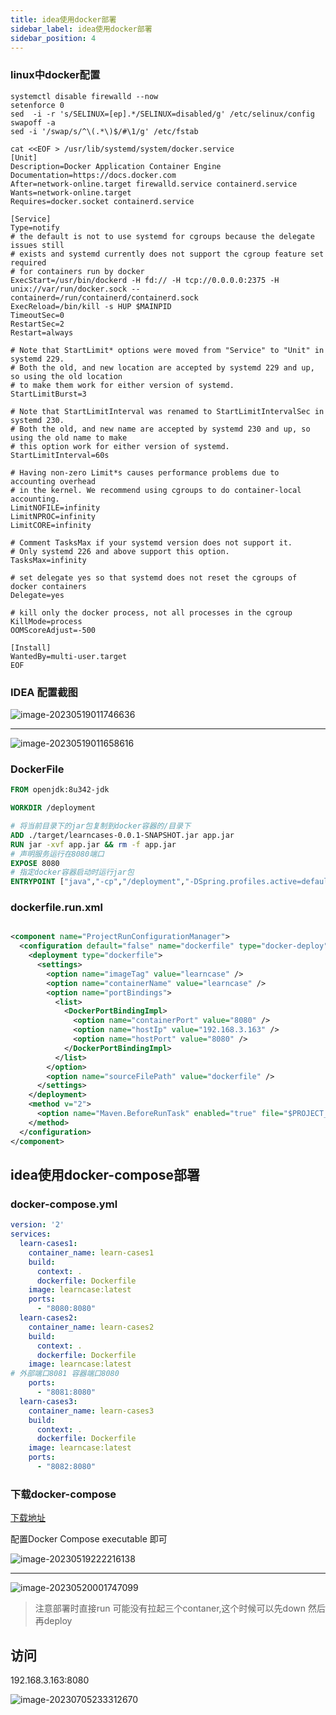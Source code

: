 ```yaml
---
title: idea使用docker部署
sidebar_label: idea使用docker部署
sidebar_position: 4
---
```


### linux中docker配置

```shell
systemctl disable firewalld --now
setenforce 0
sed  -i -r 's/SELINUX=[ep].*/SELINUX=disabled/g' /etc/selinux/config
swapoff -a
sed -i '/swap/s/^\(.*\)$/#\1/g' /etc/fstab

cat <<EOF > /usr/lib/systemd/system/docker.service
[Unit]
Description=Docker Application Container Engine
Documentation=https://docs.docker.com
After=network-online.target firewalld.service containerd.service
Wants=network-online.target
Requires=docker.socket containerd.service

[Service]
Type=notify
# the default is not to use systemd for cgroups because the delegate issues still
# exists and systemd currently does not support the cgroup feature set required
# for containers run by docker
ExecStart=/usr/bin/dockerd -H fd:// -H tcp://0.0.0.0:2375 -H unix://var/run/docker.sock --containerd=/run/containerd/containerd.sock
ExecReload=/bin/kill -s HUP $MAINPID
TimeoutSec=0
RestartSec=2
Restart=always

# Note that StartLimit* options were moved from "Service" to "Unit" in systemd 229.
# Both the old, and new location are accepted by systemd 229 and up, so using the old location
# to make them work for either version of systemd.
StartLimitBurst=3

# Note that StartLimitInterval was renamed to StartLimitIntervalSec in systemd 230.
# Both the old, and new name are accepted by systemd 230 and up, so using the old name to make
# this option work for either version of systemd.
StartLimitInterval=60s

# Having non-zero Limit*s causes performance problems due to accounting overhead
# in the kernel. We recommend using cgroups to do container-local accounting.
LimitNOFILE=infinity
LimitNPROC=infinity
LimitCORE=infinity

# Comment TasksMax if your systemd version does not support it.
# Only systemd 226 and above support this option.
TasksMax=infinity

# set delegate yes so that systemd does not reset the cgroups of docker containers
Delegate=yes

# kill only the docker process, not all processes in the cgroup
KillMode=process
OOMScoreAdjust=-500

[Install]
WantedBy=multi-user.target
EOF
```

### IDEA 配置截图

![image-20230519011746636](https://s2.loli.net/2023/07/15/zYjAySuVTmbNCG1.png)

* * *

![image-20230519011658616](https://s2.loli.net/2023/07/15/MuEtIrFQCgDplvK.png)

### DockerFile

```dockerfile
FROM openjdk:8u342-jdk

WORKDIR /deployment

# 将当前目录下的jar包复制到docker容器的/目录下
ADD ./target/learncases-0.0.1-SNAPSHOT.jar app.jar
RUN jar -xvf app.jar && rm -f app.jar
# 声明服务运行在8080端口
EXPOSE 8080
# 指定docker容器启动时运行jar包
ENTRYPOINT ["java","-cp","/deployment","-DSpring.profiles.active=default","org.springframework.boot.loader.JarLauncher"]

```

### dockerfile.run.xml

```xml

<component name="ProjectRunConfigurationManager">
  <configuration default="false" name="dockerfile" type="docker-deploy" factoryName="dockerfile" editBeforeRun="true" singleton="false" server-name="Docker">
    <deployment type="dockerfile">
      <settings>
        <option name="imageTag" value="learncase" />
        <option name="containerName" value="learncase" />
        <option name="portBindings">
          <list>
            <DockerPortBindingImpl>
              <option name="containerPort" value="8080" />
              <option name="hostIp" value="192.168.3.163" />
              <option name="hostPort" value="8080" />
            </DockerPortBindingImpl>
          </list>
        </option>
        <option name="sourceFilePath" value="dockerfile" />
      </settings>
    </deployment>
    <method v="2">
      <option name="Maven.BeforeRunTask" enabled="true" file="$PROJECT_DIR$/pom.xml" goal="clean package" />
    </method>
  </configuration>
</component>
```

## idea使用docker-compose部署

### docker-compose.yml

```yml
version: '2'
services:
  learn-cases1:
    container_name: learn-cases1
    build:
      context: .
      dockerfile: Dockerfile
    image: learncase:latest
    ports:
      - "8080:8080"
  learn-cases2:
    container_name: learn-cases2
    build:
      context: .
      dockerfile: Dockerfile
    image: learncase:latest
# 外部端口8081 容器端口8080
    ports:
      - "8081:8080"
  learn-cases3:
    container_name: learn-cases3
    build:
      context: .
      dockerfile: Dockerfile
    image: learncase:latest
    ports:
      - "8082:8080"

```

### 下载docker-compose

[下载地址](https://github.com/docker/compose/releases)

配置Docker Compose executable 即可

![image-20230519222216138](https://s2.loli.net/2023/07/15/m1OAeNiE9ZsCqGX.png)

* * *

![image-20230520001747099](https://s2.loli.net/2023/07/15/BpjWZl64f2wHQyJ.png)

> 注意部署时直接run 可能没有拉起三个contaner,这个时候可以先down 然后再deploy

## 访问

192.168.3.163:8080

![image-20230705233312670](https://s2.loli.net/2023/07/15/azqiL7VdEQXxYtC.png)
